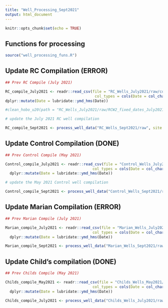 ```yaml
---
title: "Well_Processing_Sept2021"
output: html_document
---
```


```r
knitr::opts_chunk$set(echo = TRUE)
```

## Functions for processing

```r

source("well_processing_funs.R")

```
 
## Update RC Compilation (ERROR)

```r

## Prev RC Compile (July 2021)

RC_compile_July2021 <- readr::read_csv(file = "RC_Wells_July2021/raw/compiledwells_RC_July2021.csv", 
                                        col_types = cols(Date = col_character(), .default = col_double())) %>% 
dplyr::mutate(Date = lubridate::ymd_hms(Date))

#clean_hobo_u20(path = "RC_Wells_July2021/raw/RCW2_fixed_dates_July2021_hobocorrected.csv")

```

```r

# update the July 2021 RC well compilation 

RC_compile_Sept2021 <- process_well_data("RC_Wells_Sept2021/raw", site = "RC", prev_compile = RC_compile_July2021, written_file_name = "compiledwells_RC_Sept2021.csv")

```

## Update Control Compilation (DONE)

```r

## Prev Control Compile (May 2021)

Control_compile_July2021 <- readr::read_csv(file = "Control_Wells_July2021/raw/compiledwells_Control_July2021.csv", 
                                       col_types = cols(Date = col_character(), .default = col_double())) %>% 
  dplyr::mutate(Date = lubridate::ymd_hms(Date))

```

```r

# update the May 2021 Control well compilation 

Control_compile_Sept2021 <- process_well_data("Control_Wells_Sept2021/raw", site = "control", prev_compile = Control_compile_July2021, written_file_name = "compiledwells_Control_Sept2021.csv")

```

## Update Marian Compilation (ERROR)

```r

## Prev Marian Compile (July 2021)

Marian_compile_July2021 <- readr::read_csv(file = "Marian_Wells_July2021/raw/compiledwells_Marian_July2021.csv", 
                                       col_types = cols(Date = col_character(), .default = col_double())) %>% 
  dplyr::mutate(Date = lubridate::ymd_hms(Date))

```

```r

Marian_compile_Sept2021 <- process_well_data("Marian_Wells_Sept2021/raw", site = "Marian", prev_compile = Marian_compile_July2021, written_file_name = "compiledwells_Marian_Sept2021.csv")

```

## Update Child's compilation (DONE)

```r

## Prev Childs Compile (May 2021)

Childs_compile_May2021 <- readr::read_csv(file = "Childs_Wells_May2021/raw/compiledwells_Childs_May2021.csv", 
                                       col_types = cols(Date = col_character(), .default = col_double())) %>% 
  dplyr::mutate(Date = lubridate::ymd_hms(Date))

```

```r

Childs_compile_July2021 <- process_well_data("Childs_Wells_July2021/raw", site = "Childs", prev_compile = Childs_compile_May2021, written_file_name = "compiledwells_Childs_July2021.csv")

```

